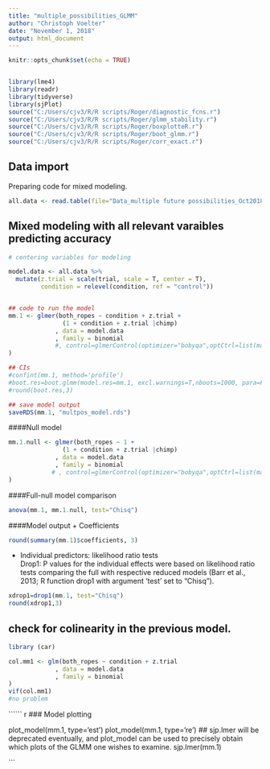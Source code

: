 ```yaml
---
title: "multiple_possibilities_GLMM"
author: "Christoph Voelter"
date: "November 1, 2018"
output: html_document
---
```


```r
knitr::opts_chunk$set(echo = TRUE)


library(lme4)
library(readr)
library(tidyverse)
library(sjPlot)
source("C:/Users/cjv3/R/R scripts/Roger/diagnostic_fcns.r")
source("C:/Users/cjv3/R/R scripts/Roger/glmm_stability.r")
source("C:/Users/cjv3/R/R scripts/Roger/boxplotteR.r")
source("C:/Users/cjv3/R/R scripts/Roger/boot_glmm.r")
source("C:/Users/cjv3/R/R scripts/Roger/corr_exact.r")

```

## Data import

Preparing code for mixed modeling. 

```r

all.data <- read.table(file="Data_multiple future possibilities_Oct2018.txt", header=T, sep="\t")

```



## Mixed modeling with all relevant varaibles predicting accuracy

``` r

# centering variables for modeling

model.data <- all.data %>%
  mutate(z.trial = scale(trial, scale = T, center = T),
         condition = relevel(condition, ref = "control"))


## code to run the model
mm.1 <- glmer(both_ropes ~ condition + z.trial + 
               (1 + condition + z.trial |chimp)
             , data = model.data
             , family = binomial
             #, control=glmerControl(optimizer="bobyqa",optCtrl=list(maxfun=2e5))
)

## CIs
#confint(mm.1, method='profile')
#boot.res=boot.glmm(model.res=mm.1, excl.warnings=T,nboots=1000, para=F)
#round(boot.res,3)

## save model output
saveRDS(mm.1, "multpos_model.rds")
```

####Null model	 
```r
mm.1.null <- glmer(both_ropes ~ 1 + 
               (1 + condition + z.trial |chimp)
             , data = model.data
             , family = binomial
            # , control=glmerControl(optimizer="bobyqa",optCtrl=list(maxfun=2e5))
)

```
####Full-null model comparison
```r
anova(mm.1, mm.1.null, test="Chisq")
```
####Model output
  + Coefficients
```r
round(summary(mm.1)$coefficients, 3)
```
  + Individual predictors: likelihood ratio tests  
Drop1: P values for the individual effects were based on likelihood ratio tests comparing the full with respective reduced models (Barr et al., 2013; R function drop1 with argument 'test' set to "Chisq"). 
```r
xdrop1=drop1(mm.1, test="Chisq")
round(xdrop1,3)
```


## check for colinearity in the previous model.

```R
library (car)

col.mm1 <- glm(both_ropes ~ condition + z.trial 
             , data = model.data
             , family = binomial
)
vif(col.mm1)
#no problem
```


`````` r

### Model plotting

plot_model(mm.1, type='est') 
plot_model(mm.1, type='re') 
## sjp.lmer will be deprecated eventually, and plot_model can be used to precisely obtain which plots of the GLMM one wishes to examine.
sjp.lmer(mm.1)



```





